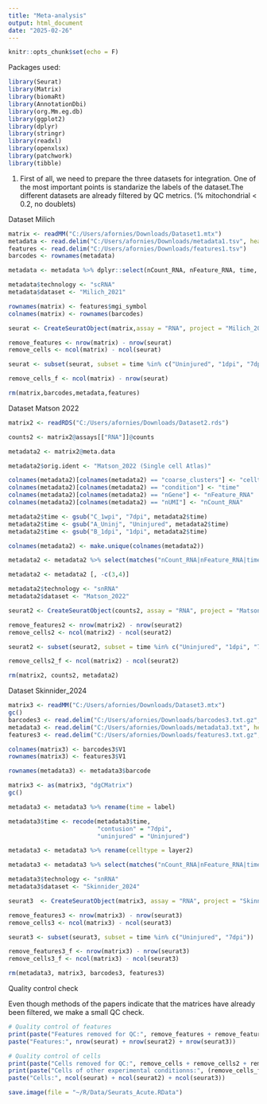 ---
title: "Meta-analysis"
output: html_document
date: "2025-02-26"
---
 
```{r setup, include=FALSE}
knitr::opts_chunk$set(echo = F)
```

Packages used: 

```{r}
library(Seurat)
library(Matrix)
library(biomaRt)
library(AnnotationDbi)
library(org.Mm.eg.db)
library(ggplot2)
library(dplyr)
library(stringr)
library(readxl)
library(openxlsx)
library(patchwork)
library(tibble)
```

1. First of all, we need to prepare the three datasets for integration. One of the most important points is standarize the labels of the dataset.The different datasets are already filtered by QC metrics. (% mitochondrial < 0.2, no doublets)

Dataset Milich 

```{r}
matrix <- readMM("C:/Users/afornies/Downloads/Dataset1.mtx")
metadata <- read.delim("C:/Users/afornies/Downloads/metadata1.tsv", header = T)
features <- read.delim("C:/Users/afornies/Downloads/features1.tsv")
barcodes <- rownames(metadata)
```

```{r}
metadata <- metadata %>% dplyr::select(nCount_RNA, nFeature_RNA, time, celltype, sample_id)

metadata$technology <- "scRNA"
metadata$dataset <- "Milich_2021"

rownames(matrix) <- features$mgi_symbol
colnames(matrix) <- rownames(barcodes)
```

```{r}
seurat <- CreateSeuratObject(matrix,assay = "RNA", project = "Milich_2021", meta.data = metadata, min.cells = 10, min.features = 100)

remove_features <- nrow(matrix) - nrow(seurat)
remove_cells <- ncol(matrix) - ncol(seurat)

seurat <- subset(seurat, subset = time %in% c("Uninjured", "1dpi", "7dpi"))

remove_cells_f <- ncol(matrix) - nrow(seurat)

rm(matrix,barcodes,metadata,features)
```

Dataset Matson 2022

```{r}
matrix2 <- readRDS("C:/Users/afornies/Downloads/Dataset2.rds")
```

```{r}
counts2 <- matrix2@assays[["RNA"]]@counts

metadata2 <- matrix2@meta.data

metadata2$orig.ident <- "Matson_2022 (Single cell Atlas)"

colnames(metadata2)[colnames(metadata2) == "coarse_clusters"] <- "celltype"
colnames(metadata2)[colnames(metadata2) == "condition"] <- "time"
colnames(metadata2)[colnames(metadata2) == "nGene"] <- "nFeature_RNA"
colnames(metadata2)[colnames(metadata2) == "nUMI"] <- "nCount_RNA"

metadata2$time <- gsub("C_1wpi", "7dpi", metadata2$time)
metadata2$time <- gsub("A_Uninj", "Uninjured", metadata2$time)
metadata2$time <- gsub("B_1dpi", "1dpi", metadata2$time)

colnames(metadata2) <- make.unique(colnames(metadata2))

metadata2 <- metadata2 %>% select(matches("nCount_RNA|nFeature_RNA|time|celltype"))

metadata2 <- metadata2 [, -c(3,4)]

metadata2$technology <- "snRNA"
metadata2$dataset <- "Matson_2022"

```

```{r}
seurat2 <- CreateSeuratObject(counts2, assay = "RNA", project = "Matson_2022 (Single cell Atlas)", meta.data = metadata2, min.cells = 10, min.features = 100)

remove_features2 <- nrow(matrix2) - nrow(seurat2)
remove_cells2 <- ncol(matrix2) - ncol(seurat2)

seurat2 <- subset(seurat2, subset = time %in% c("Uninjured", "1dpi", "7dpi"))

remove_cells2_f <- ncol(matrix2) - ncol(seurat2)

rm(matrix2, counts2, metadata2)
```

Dataset Skinnider_2024

```{r}

matrix3 <- readMM("C:/Users/afornies/Downloads/Dataset3.mtx")
gc()
barcodes3 <- read.delim("C:/Users/afornies/Downloads/barcodes3.txt.gz", header = F)
metadata3 <- read.delim("C:/Users/afornies/Downloads/metadata3.txt", header = T)
features3 <- read.delim("C:/Users/afornies/Downloads/features3.txt.gz", header = F)

```


```{r}

colnames(matrix3) <- barcodes3$V1
rownames(matrix3) <- features3$V1

rownames(metadata3) <- metadata3$barcode

matrix3 <- as(matrix3, "dgCMatrix")
gc()

metadata3 <- metadata3 %>% rename(time = label)

metadata3$time <- recode(metadata3$time, 
                         "contusion" = "7dpi", 
                         "uninjured" = "Uninjured")

metadata3 <- metadata3 %>% rename(celltype = layer2)

metadata3 <- metadata3 %>% select(matches("nCount_RNA|nFeature_RNA|time|celltype"))

metadata3$technology <- "snRNA"
metadata3$dataset <- "Skinnider_2024"

```

```{r}
seurat3  <- CreateSeuratObject(matrix3, assay = "RNA", project = "Skinnider_2024 (Tabulae Paralytica)",  meta.data = metadata3, min.cells = 10, min.features = 100)

remove_features3 <- nrow(matrix3) - nrow(seurat3)
remove_cells3 <- ncol(matrix3) - ncol(seurat3)

seurat3 <- subset(seurat3, subset = time %in% c("Uninjured", "7dpi"))

remove_features3_f <- nrow(matrix3) - nrow(seurat3)
remove_cells3_f <- ncol(matrix3) - ncol(seurat3)

rm(metadata3, matrix3, barcodes3, features3)
```


Quality control check

Even though methods of the papers indicate that the matrices have already been filtered, we make a small QC check.

```{r}
# Quality control of features
print(paste("Features removed for QC:", remove_features + remove_features2 + remove_features3))
paste("Features:", nrow(seurat) + nrow(seurat2) + nrow(seurat3))

# Quality control of cells
print(paste("Cells removed for QC:", remove_cells + remove_cells2 + remove_cells3))
print(paste("Cells of other experimental conditionns:", (remove_cells_f + remove_cells2_f + remove_cells3_f) - (remove_cells + remove_cells2 + remove_cells3)))
paste("Cells:", ncol(seurat) + ncol(seurat2) + ncol(seurat3))

```


```{r}
save.image(file = "~/R/Data/Seurats_Acute.RData")
```


